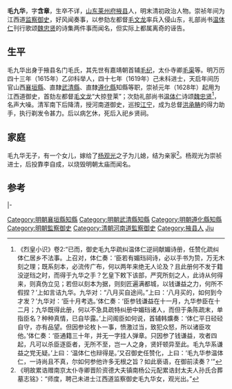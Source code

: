 '''毛九华'''，字'''含章'''，生卒不详，[[山东|山东]][[莱州府|莱州府]][[掖县|掖县]]人，明末清初政治人物。崇祯年间为江西道[[监察御史|监察御史]]，好风闻奏事，以参劾左都督[[毛文龙|毛文龙]]率兵入侵山东，礼部尚书[[温体仁|温体仁]]刊行歌颂[[魏忠贤|魏忠贤]]的诗集两件事而闻名，但实际上都属离奇的诬告。

== 生平 ==
毛九华出身于掖县名门毛氏，其先世有嘉靖朝首辅[[毛纪|毛纪]]，太仆寺卿[[毛渠|毛渠]]等。明万历四十三年（1615年）乙卯科举人，四十七年（1619年）己未科进士，天启年间历官山西[[襄垣縣|襄垣縣]]、直隸[[武清縣|武清縣]]、直隸[[遵化縣|遵化縣]]知縣等职，崇祯元年（1628年）起用为江西道御史，首劾左都督[[毛文龙|毛文龙]]“大掠登莱”；次劾礼部尚书[[温体仁|温体仁]]诗颂[[魏忠贤|魏忠贤]]<ref>《烈皇小识》卷2:“已而，御史毛九华疏纠温体仁逆祠献媚诗册，任赞化疏纠体仁居乡不法事。上召对，体仁奏：‘臣若有媚珰祠诗，必以手书为贽，万无木刻之理；既系刻本，必流传广布，何以两年来绝无人论及？且此册何不发于籍没逆珰之时，而得于九华之手？乞皇下敕下该部，严究所刻之人，此诗从何得来，则真伪立见；若但以刻本为据，则刻匠遍满都城，以钱谦益之力，何所不假捏？’上如言诘九华。九华对：“八月买自途间。”上曰：‘八月买的，如何到今才发？’九华对：‘臣十月考选。’体仁奏：‘臣参钱谦益在十一月，九华参臣在十二月；九华既得此册，何以不急具疏特纠册中媚珰诸人，而但于条陈疏末，单指臣名？种种真情，已自毕露。’上问阁臣如何说，首辅韩爌奏：‘体仁平日硁硁自守，亦有品望。但因参论枚卜一事，愤激过当，致犯众怒，所以诸臣攻他。’体仁奏：‘臣通籍三十年，并无一字挂人弹章。只因参了钱谦益，攻者四起，凡可以杀臣逐臣者，无所不至，岂一人之身，贤奸顿异至此。毛九华系谦益之党无疑。’上曰：‘温体仁也辩得是。’又召御史任赞化，上曰：‘毛九华参温体仁，一诗尚且不真，尔如何参他许多无根之旨？如此亵语，在御前渎奏？’”</ref>，名声大噪。清军南下后降清，授河南道御史，巡按[[江宁|江宁]]，成为总督[[洪承畴|洪承畴]]的得力助手，执行剃发令甚力。后以病乞休，死后入祀乡贤祠。

== 家庭 ==
毛九华无子，有一个女儿，嫁给了[[杨观光|杨观光]]之子为儿媳，结为亲家<ref>《明故累诰赠南京太仆寺卿晋阶资德大夫镇南杨公元配累诰封太夫人孙氏合葬墓志铭》：“师度，聘己未进士江西道监察御史毛九华女，观光出。”</ref>。杨观光为崇祯进士，后投靠李自成，以烧毁明朝太庙而闻名。

== 参考 ==
{{reflist}}

{{start box}}
{{s-off}}
{{s-before|[[畢生輝|畢生輝]]}}
{{s-title|明朝武清縣知縣|1626年}}
{{s-after|rows=2|[[武起潛|武起潛]]}}
|-
{{s-before|[[陳民情|陳民情]]}}
{{s-title|明朝遵化縣知縣|1626年－1628年}}
{{end box}}

{{萬曆四十七年己未科殿試金榜}}
{{DEFAULTSORT:Mao毛}}
[[Category:明朝襄垣縣知縣|Category:明朝襄垣縣知縣]]
[[Category:明朝武清縣知縣|Category:明朝武清縣知縣]]
[[Category:明朝遵化縣知縣|Category:明朝遵化縣知縣]]
[[Category:明朝監察御史|Category:明朝監察御史]]
[[Category:清朝河南道監察御史|Category:清朝河南道監察御史]]
[[Category:掖县人|Category:掖县人]]
[[Category:毛姓|Jiu]]